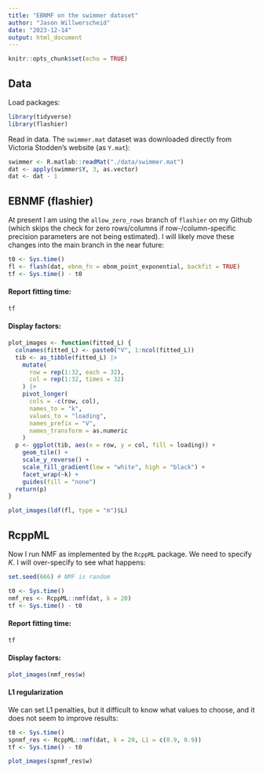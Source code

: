 ```yaml
---
title: "EBNMF on the swimmer dataset"
author: "Jason Willwerscheid"
date: "2023-12-14"
output: html_document
---
```


```r
knitr::opts_chunk$set(echo = TRUE)
```

## Data

Load packages:

```r
library(tidyverse)
library(flashier)
```

Read in data. The `swimmer.mat` dataset was downloaded directly from Victoria Stodden's website (as `Y.mat`):

```r
swimmer <- R.matlab::readMat("./data/swimmer.mat")
dat <- apply(swimmer$Y, 3, as.vector)
dat <- dat - 1
```

## EBNMF (flashier)

At present I am using the `allow_zero_rows` branch of `flashier` on my Github (which skips the check for zero rows/columns if row-/column-specific precision parameters are not being estimated). I will likely move these changes into the main branch in the near future:

```r
t0 <- Sys.time()
fl <- flash(dat, ebnm_fn = ebnm_point_exponential, backfit = TRUE)
tf <- Sys.time() - t0
```

#### Report fitting time:

```r
tf
```

#### Display factors:

```r
plot_images <- function(fitted_L) {
  colnames(fitted_L) <- paste0("V", 1:ncol(fitted_L))
  tib <- as_tibble(fitted_L) |>
    mutate(
      row = rep(1:32, each = 32),
      col = rep(1:32, times = 32)
    ) |>
    pivot_longer(
      cols = -c(row, col),
      names_to = "k",
      values_to = "loading",
      names_prefix = "V",
      names_transform = as.numeric
    )
  p <- ggplot(tib, aes(x = row, y = col, fill = loading)) +
    geom_tile() +
    scale_y_reverse() +
    scale_fill_gradient(low = "white", high = "black") +
    facet_wrap(~k) +
    guides(fill = "none")
  return(p)
}

plot_images(ldf(fl, type = "m")$L)
```

## RcppML

Now I run NMF as implemented by the `RcppML` package. We need to specify $K$. I will over-specify to see what happens:

```r
set.seed(666) # NMF is random

t0 <- Sys.time()
nmf_res <- RcppML::nmf(dat, k = 20)
tf <- Sys.time() - t0
```

#### Report fitting time:

```r
tf
```

#### Display factors:

```r
plot_images(nmf_res$w)
```

#### L1 regularization

We can set L1 penalties, but it difficult to know what values to choose, and it does not seem to improve results:

```r
t0 <- Sys.time()
spnmf_res <- RcppML::nmf(dat, k = 20, L1 = c(0.9, 0.9))
tf <- Sys.time() - t0

plot_images(spnmf_res$w)
```

